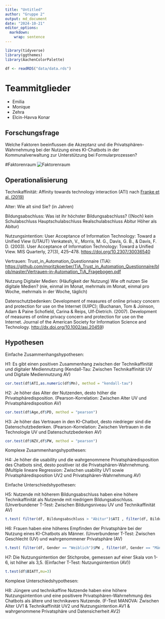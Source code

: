 ---
title: "Untitled"
author: "Gruppe 2"
output: md_document
date: "2024-10-21"
editor_options: 
  markdown: 
    wrap: sentence
---

```{r}
library(tidyverse)
library(ggthemes)
library(AachenColorPalette)

df <- readRDS("data/data.rds")
```

# Teammitglieder

-   Emilia
-   Monique
-   Zehra
-   Elcin-Havva Konar

## Forschungsfrage

Welche Faktoren beeinflussen die Akzeptanz und die Privatsphären-Wahrnehmung bei der Nutzung eines KI-Chatbots in der Kommunalverwaltung zur Unterstützung bei Formularprozessen?

#Faktorenraum ![Faktorenraum](Readme_files/Faktorenraum.jpeg)



## Operationalisierung

Technikaffinität: Affinity towards technology interaction (ATI) nach [Franke et al. (2019)](10.1080/10447318.2018.1456150 "Franke, T., Attig, C., & Wessel, D. (2019). A Personal Resource for Technology Interaction: Development and Validation of the Affinity for Technology Interaction (ATI) Scale. International Journal of Human–Computer Interaction, 35(6), 456-467, DOI: 10.1080/10447318.2018.1456150")

Alter: Wie alt sind Sie?
(in Jahren)

Bildungsabschluss: Was ist ihr höchster Bildungsabschluss?
((Noch) kein Schulabschluss Hauptschulabschluss Realschulabschluss Abitur Höher als Abitur)

Nutzungsintention: User Acceptance of Information Technology: Toward a Unified View (UTAUT) Venkatesh, V., Morris, M. G., Davis, G. B., & Davis, F. D.
(2003).
User Acceptance of Information Technology: Toward a Unified View.
MIS Quarterly, 27(3), 425–478.
<https://doi.org/10.2307/30036540>

Vertrauen: Trust_in_Automation_Questionnaire (TiA): <https://github.com/moritzkoerber/TiA_Trust_in_Automation_Questionnaire/blob/master/Vertrauen-in-Automation_TiA_Fragebogen.pdf>

Nutzung Digitaler Medien: (Häufigkeit der Nutzung) Wie oft nutzen Sie digitale Medien?
(nie, einmal im Monat, mehrmals im Monat, einmal pro Woche, mehrmals in der Woche, täglich)

Datenschutzbedenken: Development of measures of online privacy concern and protection for use on the Internet (IUIPC); (Buchanan, Tom & Joinson, Adam & Paine Schofield, Carina & Reips, Ulf-Dietrich. (2007).
Development of measures of online privacy concern and protection for use on the Internet.
Journal of the American Society for Information Science and Technology.
<http://dx.doi.org/10.1002/asi.20459>)

## Hypothesen

Einfache Zusammenhangshypothesen:

H1: Es gibt einen positiven Zusammenhang zwischen der Technikaffinität und digitaler Mediennutzung (Kendall-Tau: Zwischen Technikaffinität UV und Digitale Mediennutzung AV)

```{r}
cor.test(df$ATI,as.numeric(df$Mn), method = "kendall-tau")
```

H2: Je höher das Alter der Nutzenden, desto höher die Privatsphäredisposition.
(Pearson-Korrelation: Zwischen Alter UV und Privatsphäredisposition AV)

```{r}
cor.test(df$Age,df$PD, method = "pearson")
```

H3: Je höher das Vertrauen in den KI-Chatbot, desto niedrieger sind die Datenschutzbedenken.
(Pearson-Korrelation: Zwischen Vertrauen in die Technologie UV und Datenschutzbedenken AV)

```{r}
cor.test(df$NZV,df$PW, method = "pearson")
```

Komplexe Zusammenhangshypothesen:

H4: Je höher die usability und die wahrgenommene Privatsphäredisposition des Chatbots sind, desto positiver ist die Privatsphären-Wahrnehmung.
(Multiple lineare Regression: Zwischen usability UV1 sowie Privatsphäredisposition UV2 und Privatsphären-Wahrnehmung AV)

Einfache Unterschiedshypothesen:

H5: Nutzende mit höherem Bildungsabschluss haben eine höhere Technikaffinität als Nutzende mit niedrigem Bildungsabschluss.
(Unverbundener T-Test: Zwischen Bildungsniveau UV und Technikaffinität AV)

```{r}
t.test( filter(df, Bildungsabschluss > "Abitur")$ATI , filter(df, Bildungsabschluss < "Abitur")$ATI )
```

H6: Frauen haben eine höheres Empfinden der Privatsphäre bei der Nutzung eines KI-Chatbots als Männer.
(Unverbundener T-Test: Zwischen Geschlecht (UV) und wahrgenommener Privatsphäre (AV)

```{r}
t.test( filter(df, Gender == "Weiblich")$PW , filter(df, Gender == "Männlich")$PW )
```

H7: Die Nutzungsintention der Stichprobe, gemessen auf einer Skala von 1-6, ist höher als 3,5.
(Einfacher T-Test: Nutzungsintention (AV))

```{r}
t.test(df$BIATT,mu=3)
```

Komplexe Unterschiedshypothesen:

H8: Jüngere und technikaffine Nutzende haben eine höhere Nutzungsintention und eine positivere Privatsphären-Wahrnehmung des Chatbots als ältere und technikavers Nutzende.
(F-Test MANOVA: Zwischen Alter UV1 & Technikaffinität UV2 und Nutzungsintention AV1 & wahrgenommene Privatsphäre und Datensicherheit AV2)

```{r}

```
